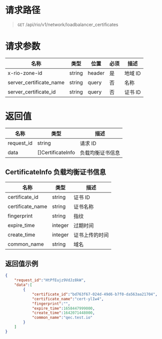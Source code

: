 <style>.topic-content-wrap .topic-detail table thead th { word-break: keep-all; }</style>


# 请求路径
> `GET` /api/rio/v1/network/loadbalancer_certificates


# 请求参数
名称 | 类型 | 位置 | 必须 | 描述 
----- | ----- | ----- | ----- | ----- 
x-rio-zone-id           | string | header| 是 | 地域 ID
server_certificate_name	| string | query | 否 | 名称
server_certificate_id	| string | query | 否 | 证书 ID

# 返回值
名称 | 类型 |  描述
----- | ----- | -----
request_id	| string  | 请求 ID
data		| []CertificateInfo    | 负载均衡证书信息

## CertificateInfo 负载均衡证书信息
名称 | 类型 |  描述
----- | ----- | -----
certificate_id		| string  	| 证书 ID
certificate_name	| string 	| 证书名称
fingerprint     	| string  	| 指纹
expire_time         | integer  	| 过期时间
create_time         | integer  	| 证书上传的时间
common_name   		| string  	| 域名

## 返回值示例
```json
{
    "request_id":"HtPfEujz9VdJz8kW",
    "data":[
        {
            "certificate_id":"bd763f67-024d-49d6-b7f0-da563aa21704",
            "certificate_name":"cert-ylIw4",
            "fingerprint":"",
            "expire_time":1658447999000,
            "create_time":1642071448000,
            "common_name":"qec.test.io"
        }
    ]
}
```